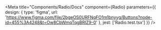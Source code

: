 
<Meta
  title="Components/Radio/Docs"
  component={Radio}
  parameters={{
    design: {
      type: 'figma',
      url: 'https://www.figma.com/file/2bgeOS0URFNqFO1m1bnyvg/Buttons?node-id=455%3A4248&t=Ow8CbWmqTqgBRIZ9-0'
    },
    jest: ['Radio.test.tsx']
  }}
/>

<Stories/>
